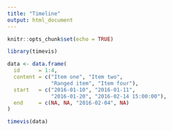 ```yaml
---
title: "Timeline"
output: html_document
---
```


```r
knitr::opts_chunk$set(echo = TRUE)
```

```r
library(timevis)

data <- data.frame(
  id      = 1:4,
  content = c("Item one", "Item two",
              "Ranged item", "Item four"),
  start   = c("2016-01-10", "2016-01-11",
              "2016-01-20", "2016-02-14 15:00:00"),
  end     = c(NA, NA, "2016-02-04", NA)
)

timevis(data)
```

